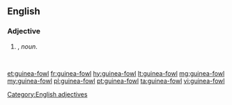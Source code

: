==English==

===Adjective===
{{head|en}}

# {{attributive of|guinea fowl|lang=en|nodot=1}}, ''noun''.
#: ''&nbsp;''

[[Category:English adjectives]]

[[et:guinea-fowl]]
[[fr:guinea-fowl]]
[[hy:guinea-fowl]]
[[lt:guinea-fowl]]
[[mg:guinea-fowl]]
[[my:guinea-fowl]]
[[pl:guinea-fowl]]
[[pt:guinea-fowl]]
[[ta:guinea-fowl]]
[[vi:guinea-fowl]]